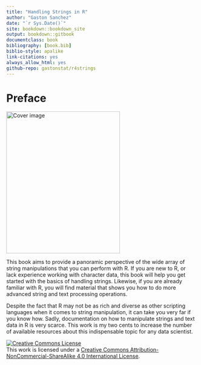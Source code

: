 ```yaml
--- 
title: "Handling Strings in R"
author: "Gaston Sanchez"
date: "`r Sys.Date()`"
site: bookdown::bookdown_site
output: bookdown::gitbook
documentclass: book
bibliography: [book.bib]
biblio-style: apalike
link-citations: yes
always_allow_html: yes
github-repo: gastonstat/r4strings
---
```


# Preface {-}


<img src="images/cover.png" width="300" height="375" alt="Cover image" />


This book aims to provide a panoramic perspective of the wide array of 
string manipulations that you can perform with R. If you are new to R, or 
lack experience working with character data, this book will help you get 
started with the basics of handling strings. Likewise, if you are already
familiar with R, you will find material that shows you how to do more 
advanced string and text processing operations.

Despite the fact that R may not be as rich and diverse as other scripting 
languages when it comes to string manipulation, it can take you very far if 
you know how. Sadly, documentation on how to manipulate strings and text data 
in R is very scarce. This work is my two cents to increase the number of 
available resources about this indispensable topic for any data scientist.


<a rel="license" href="http://creativecommons.org/licenses/by-nc-sa/4.0/"><img alt="Creative Commons License" style="border-width:0" src="https://i.creativecommons.org/l/by-nc-sa/4.0/88x31.png" /></a><br />This work is licensed under a <a rel="license" href="http://creativecommons.org/licenses/by-nc-sa/4.0/">Creative Commons Attribution-NonCommercial-ShareAlike 4.0 International License</a>.


